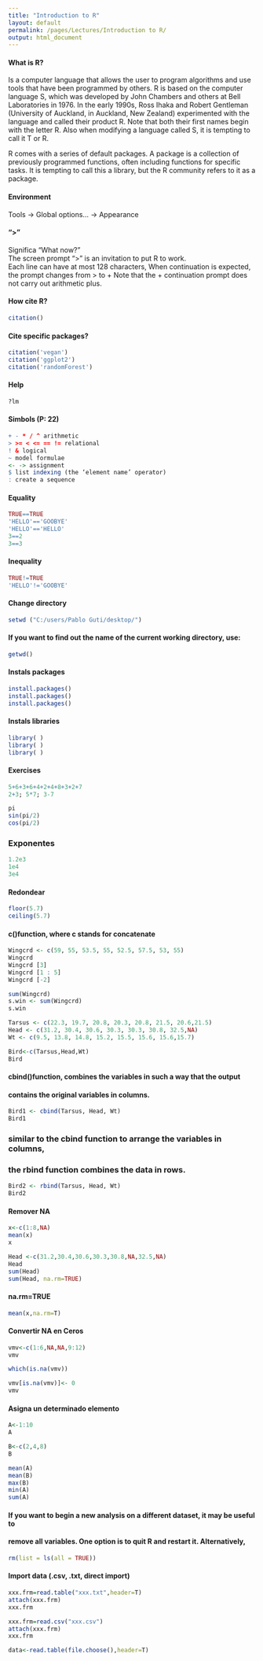 ```yaml
---
title: "Introduction to R"
layout: default
permalink: /pages/Lectures/Introduction to R/
output: html_document
---
```



#### What is R?
Is a computer language that allows the user to program algorithms and use tools 
that have been programmed by others. 
R is based on the computer language S, which was developed by John
Chambers and others at Bell Laboratories in 1976. In the early 1990s, Ross
Ihaka and Robert Gentleman (University of Auckland, in Auckland, New
Zealand) experimented with the language and called their product R. Note
that both their first names begin with the letter R. Also when modifying a
language called S, it is tempting to call it T or R.

R comes with a series of default packages. A package is a collection of previously programmed functions, often including functions for specific tasks. It is
tempting to call this a library, but the R community refers to it as a package.

#### Environment
Tools -> Global options... -> Appearance 


#### ">"
Significa "What now?"
<br />The screen prompt ">" is an invitation to put R to work.
<br />Each line can have at most 128 characters,   When continuation is expected, the prompt changes from > to +
Note that the + continuation prompt does not carry out arithmetic plus.

#### How cite R?
```r
citation()
```


#### Cite specific packages?
```r
citation('vegan')
citation('ggplot2')
citation('randomForest')
```


#### Help
```r
?lm
```


#### Simbols (P: 22)
```r
+ - * / ^ arithmetic
> >= < <= == != relational
! & logical
~ model formulae
<- -> assignment
$ list indexing (the ‘element name’ operator)
: create a sequence
```


#### Equality
```r
TRUE==TRUE
'HELLO'=='GOOBYE'
'HELLO'=='HELLO'
3==2
3==3
```


#### Inequality
```r
TRUE!=TRUE
'HELLO'!='GOOBYE'
```


#### Change directory
```r
setwd ("C:/users/Pablo Guti/desktop/")
```


#### If you want to find out the name of the current working directory, use:
```r
getwd()
```


#### Instals packages
```r
install.packages()
install.packages()
install.packages()
```


#### Instals libraries
```r
library( )
library( )
library( )
```


#### Exercises 
```r
5+6+3+6+4+2+4+8+3+2+7
2+3; 5*7; 3-7
```


```r
pi
sin(pi/2)
cos(pi/2)
```


### Exponentes
```r
1.2e3
1e4
3e4
```

#### Redondear 
```r
floor(5.7)
ceiling(5.7)
```


####  c()function, where c stands for concatenate

```r
Wingcrd <- c(59, 55, 53.5, 55, 52.5, 57.5, 53, 55)
Wingcrd
Wingcrd [3]
Wingcrd [1 : 5]
Wingcrd [-2]

sum(Wingcrd)
s.win <- sum(Wingcrd)
s.win
```


```r
Tarsus <- c(22.3, 19.7, 20.8, 20.3, 20.8, 21.5, 20.6,21.5)
Head <- c(31.2, 30.4, 30.6, 30.3, 30.3, 30.8, 32.5,NA)
Wt <- c(9.5, 13.8, 14.8, 15.2, 15.5, 15.6, 15.6,15.7)

Bird<-c(Tarsus,Head,Wt)
Bird
```

#### cbind()function, combines the variables in such a way that the output
#### contains the original variables in columns. 

```r
Bird1 <- cbind(Tarsus, Head, Wt)
Bird1
```


###  similar to the cbind function to arrange the variables in columns, 
###  the rbind function combines the data in rows. 
```r
Bird2 <- rbind(Tarsus, Head, Wt)
Bird2
```


#### Remover NA
```r
x<-c(1:8,NA)
mean(x)
x
```


```r
Head <-c(31.2,30.4,30.6,30.3,30.8,NA,32.5,NA)
Head
sum(Head)
sum(Head, na.rm=TRUE)
```

####   na.rm=TRUE 
```r
mean(x,na.rm=T)
```


####   Convertir NA en Ceros
```r
vmv<-c(1:6,NA,NA,9:12)
vmv

which(is.na(vmv))

vmv[is.na(vmv)]<- 0
vmv
```

#### Asigna un determinado elemento

```r
A<-1:10
A

B<-c(2,4,8)
B

mean(A)
mean(B)
max(B)
min(A)
sum(A)
```


#### If you want to begin a new analysis on a different dataset, it may be useful to
#### remove all variables. One option is to quit R and restart it. Alternatively,
```r
rm(list = ls(all = TRUE))
```


#### Import data (.csv, .txt, direct import)
```r
xxx.frm=read.table("xxx.txt",header=T)
attach(xxx.frm)
xxx.frm

xxx.frm=read.csv("xxx.csv")
attach(xxx.frm)
xxx.frm

data<-read.table(file.choose(),header=T)
```

<br/>
<br/>
<br/>
